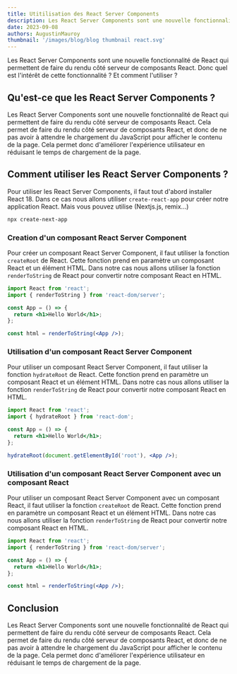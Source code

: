 ```yaml
---
title: Utitilisation des React Server Components
description: Les React Server Components sont une nouvelle fonctionnalité de React qui permettent de faire du rendu côté serveur de composants React. Donc quel est l'intérêt de cette fonctionnalité ? Et comment l'utiliser ?
date: 2023-09-08
authors: AugustinMauroy
thumbnail: '/images/blog/blog thumbnail react.svg'
---
```


Les React Server Components sont une nouvelle fonctionnalité de React qui permettent de faire du rendu côté serveur de composants React. Donc quel est l'intérêt de cette fonctionnalité ? Et comment l'utiliser ?

## Qu'est-ce que les React Server Components ?

Les React Server Components sont une nouvelle fonctionnalité de React qui permettent de faire du rendu côté serveur de composants React. Cela permet de faire du rendu côté serveur de composants React, et donc de ne pas avoir à attendre le chargement du JavaScript pour afficher le contenu de la page. Cela permet donc d'améliorer l'expérience utilisateur en réduisant le temps de chargement de la page.

## Comment utiliser les React Server Components ?

Pour utiliser les React Server Components, il faut tout d'abord installer React 18. Dans ce cas nous allons utiliser `create-react-app` pour créer notre application React. Mais vous pouvez utilise (Nextjs.js, remix...)

```bash
npx create-next-app
```

### Creation d'un composant React Server Component

Pour créer un composant React Server Component, il faut utiliser la fonction `createRoot` de React. Cette fonction prend en paramètre un composant React et un élément HTML. Dans notre cas nous allons utiliser la fonction `renderToString` de React pour convertir notre composant React en HTML.

```jsx
import React from 'react';
import { renderToString } from 'react-dom/server';

const App = () => {
  return <h1>Hello World</h1>;
};

const html = renderToString(<App />);
```

### Utilisation d'un composant React Server Component

Pour utiliser un composant React Server Component, il faut utiliser la fonction `hydrateRoot` de React. Cette fonction prend en paramètre un composant React et un élément HTML. Dans notre cas nous allons utiliser la fonction `renderToString` de React pour convertir notre composant React en HTML.

```jsx
import React from 'react';
import { hydrateRoot } from 'react-dom';

const App = () => {
  return <h1>Hello World</h1>;
};

hydrateRoot(document.getElementById('root'), <App />);
```

### Utilisation d'un composant React Server Component avec un composant React

Pour utiliser un composant React Server Component avec un composant React, il faut utiliser la fonction `createRoot` de React. Cette fonction prend en paramètre un composant React et un élément HTML. Dans notre cas nous allons utiliser la fonction `renderToString` de React pour convertir notre composant React en HTML.

```jsx
import React from 'react';
import { renderToString } from 'react-dom/server';

const App = () => {
  return <h1>Hello World</h1>;
};

const html = renderToString(<App />);
```

## Conclusion

Les React Server Components sont une nouvelle fonctionnalité de React qui permettent de faire du rendu côté serveur de composants React. Cela permet de faire du rendu côté serveur de composants React, et donc de ne pas avoir à attendre le chargement du JavaScript pour afficher le contenu de la page. Cela permet donc d'améliorer l'expérience utilisateur en réduisant le temps de chargement de la page.